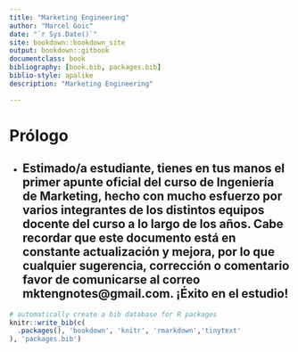 ```yaml
--- 
title: "Marketing Engineering"
author: "Marcel Goic"
date: "`r Sys.Date()`"
site: bookdown::bookdown_site
output: bookdown::gitbook
documentclass: book
bibliography: [book.bib, packages.bib]
biblio-style: apalike
description: "Marketing Engineering"

---
```


# Prólogo {-}

- Estimado/a estudiante, tienes en tus manos el primer apunte oficial del curso de Ingeniería de Marketing, hecho con mucho esfuerzo por varios integrantes de los distintos equipos docente del curso a lo largo de los años. Cabe recordar que este documento está en constante actualización y mejora, por lo que cualquier sugerencia, corrección o comentario favor de comunicarse al correo mktengnotes@gmail.com. ¡Éxito en el estudio!
-----

```r
# automatically create a bib database for R packages
knitr::write_bib(c(
  .packages(), 'bookdown', 'knitr', 'rmarkdown','tinytext'
), 'packages.bib')
```
